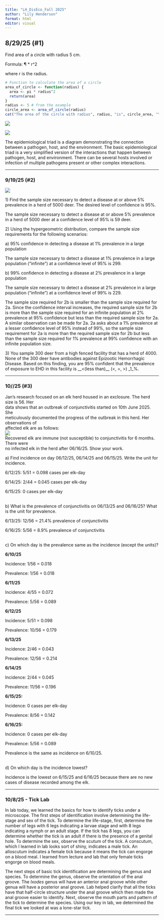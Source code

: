 ```yaml
---
title: "LH_DisEco_Fall 2025"
author: "Lily Henderson"
format: html
editor: visual
---
```


## **8/29/25 (#1)**

Find area of a circle with radius 5 cm.

Formula: ¶ \* r\^2

where r is the radius.

```r
# Function to calculate the area of a circle
area_of_circle <- function(radius) {
  area <- pi * radius^2
  return(area)
}
radius <- 5 # from the example
circle_area <- area_of_circle(radius)
cat("The area of the circle with radius", radius, "is", circle_area, "\n")
```

![](Downloads/Rstudio/EpiTriad.png)

![](Downloads/EpiTriad.png){fig-align="center"}

The epidemiological triad is a diagram demonstrating the connection between a pathogen, host, and the environment. The basic epidemiological triad is a very simplified version of the interactions that happen between pathogen, host, and environment. There can be several hosts involved or infection of multiple pathogens present or other complex interactions.

------------------------------------------------------------------------

### 9/19/25 (#2)

![](Downloads/Rstudio/ss_table.png)

1\) Find the sample size necessary to detect a disease at or above 5% prevalence in a herd of 5000 deer. The desired level of confidence is 95%.

The sample size necessary to detect a disease at or above 5% prevalence in a herd of 5000 deer at a confidence level of 95% is 59 deer.

2\) Using the hypergeometric distribution, compare the sample size requirements for the following scenarios:

a\) 95% confidence in detecting a disease at 1% prevalence in a large population

The sample size necessary to detect a disease at 1% prevalence in a large population ("infinite") at a confidence level of 95% is 299.

b\) 99% confidence in detecting a disease at 2% prevalence in a large population

The sample size necessary to detect a disease at 2% prevalence in a large population ("infinite") at a confidence level of 99% is 229.

The sample size required for 2b is smaller than the sample size required for 2a. Since the confidence interval increases, the required sample size for 2b is more than the sample size required for an infinite population at 2% prevalence at 95% confidence but less than the required sample size for 2a. A similar observation can be made for 2a. 2a asks about a 1% prevalence at a lesser confidence level of 95% instead of 99%, so the sample size requirement for 2a is more than the required sample size for 2b but less than the sample size required for 1% prevalence at 99% confidence with an infinite population size.

3\) You sample 300 deer from a high fenced facility that has a herd of 4000. None of the 300 deer have antibodies against Epizootic Hemorrhagic Disease. Based on this finding, you are 95% confident that the prevalence of exposure to EHD in this facility is \_\_\<(less than)\_\_ (\<, =, \>) \_1\_%.

------------------------------------------------------------------------

### 10//25 (#3)

Jan’s research focused on an elk herd housed in an exclosure. The herd size is 56. Her\
data shows that an outbreak of conjunctivitis started on 10th June 2025. She\
meticulously documented the progress of the outbreak in this herd. Her observations of\
affected elk are as follows:\
![](Downloads/Rstudio/IPtable.png)\
Recovered elk are immune (not susceptible) to conjunctivitis for 6 months. There were\
no infected elk in the herd after 06/16/25. Show your work.

a\) Find incidence on day 06/12/25, 06/14/25 and 06/15/25. Write the unit for incidence.

6/12/25: 5/51 = 0.098 cases per elk-day

6/14/25: 2/44 = 0.045 cases per elk-day

6/15/25: 0 cases per elk-day

\
b) What is the prevalence of conjunctivitis on 06/13/25 and 06/16/25? What is the unit for prevalence.

6/13/25: 12/56 = 21.4% prevalence of conjunctivitis

6/16/25: 5/56 = 8.9% prevalence of conjunctivitis

\
c) On which day is the prevalence same as the incidence (except the units)?

**6/10/25**

Incidence: 1/56 = 0.018

Prevalence: 1/56 = 0.018

**6/11/25**

Incidence: 4/55 = 0.072

Prevalence: 5/56 = 0.089

**6/12/25**

Incidence: 5/51 = 0.098

Prevalence: 10/56 = 0.179

**6/13/25**

Incidence: 2/46 = 0.043

Prevalence: 12/56 = 0.214

**6/14/25**

Incidence: 2/44 = 0.045

Prevalence: 11/56 = 0.196

**6/15/25:**

Incidence: 0 cases per elk-day

Prevalence: 8/56 = 0.142

**6/16/25:**

Incidence: 0 cases per elk-day

Prevalence: 5/56 = 0.089

Prevalence is the same as incidence on 6/10/25.

\
d) On which day is the incidence lowest?

Incidence is the lowest on 6/15/25 and 6/16/25 because there are no new cases of disease recorded among the elk.

------------------------------------------------------------------------

### 10/8/25 - Tick Lab

In lab today, we learned the basics for how to identify ticks under a microscope. The first steps of identification involve determining the life-stage and sex of the tick. To determine the life-stage, first, determine the number of legs with 6 legs indicating a larvae stage and with 8 legs indicating a nymph or an adult stage. If the tick has 8 legs, you can determine whether the tick is an adult if there is the presence of a genital hole. To determine the sex, observe the scutum of the tick. A conscutum, which I learned in lab looks sort of shiny, indicates a male tick. An alloscutum indicates a female tick because it means the tick can engorge on a blood meal. I learned from lecture and lab that only female ticks engorge on blood meals.

The next steps of basic tick identification are determining the genus and species. To determine the genus, observe the orientation of the anal groove. The *Ixodes* genus will have an anterior anal groove while other genua will have a posterior anal groove. Lab helped clarify that all the ticks have that half-circle structure under the anal groove which then made the anal groove easier to identify. Next, observe the mouth parts and pattern of the tick to determine the species. Using our key in lab, we determined the final tick we looked at was a lone-star tick.

------------------------------------------------------------------------
